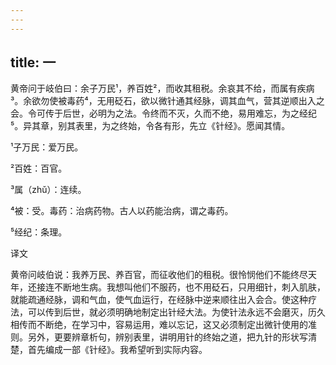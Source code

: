 ```yaml
---
---
---
```

title: 一
---




黄帝问于岐伯曰：余子万民¹，养百姓²，而收其租税。余哀其不给，而属有疾病³。余欲勿使被毒药⁴，无用砭石，欲以微针通其经脉，调其血气，营其逆顺出入之会。令可传于后世，必明为之法。令终而不灭，久而不绝，易用难忘，为之经纪⁵。异其章，别其表里，为之终始，令各有形，先立《针经》。愿闻其情。

¹子万民：爱万民。

²百姓：百官。

³属（zhǔ）：连续。

⁴被：受。毒药：治病药物。古人以药能治病，谓之毒药。

⁵经纪：条理。

译文

黄帝问岐伯说：我养万民、养百官，而征收他们的租税。很怜悯他们不能终尽天年，还接连不断地生病。我想叫他们不服药，也不用砭石，只用细针，刺入肌肤，就能疏通经脉，调和气血，使气血运行，在经脉中逆来顺往出入会合。使这种疗法，可以传到后世，就必须明确地制定出针经大法。为使针法永远不会磨灭，历久相传而不断绝，在学习中，容易运用，难以忘记，这又必须制定出微针使用的准则。另外，更要辨章析句，辨别表里，讲明用针的终始之道，把九针的形状写清楚，首先编成一部《针经》。我希望听到实际内容。
